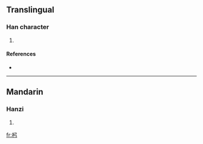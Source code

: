 ==Translingual==

===Han character===
{{Han char|rn=75|rad=木|as=03|sn=7|four=|canj=木弓 (DN)}}

# {{defn|Han|sort=木03}}

====References====
* {{Han ref|kx=0512.070|dkj=14475|hdz=21162.050|uh=675B|ud=26459}}

----

==Mandarin==

===Hanzi===
{{cmn-hanzi|pin=[[gōng]] ([[gong1]])|wg=kung<sup>1</sup>}}

# {{defn|Mandarin|sort=木03}}

[[fr:杛]]